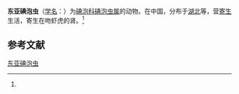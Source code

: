 {{Speciesbox
| name = 东亚碘泡虫
| status = 
| status_system = 
| image = 
| genus = Myxobolus
| species = tonyaensis
| authority = (Chen, 1998)<ref name='id9500'>{{cite web| url =http://www.bioinfo.cn/db05/BjdwSpecies.php?action=view&id=9500| title =东亚碘泡虫| work =《中国动物物种编目数据库》| publisher =中国科学院微生物研究所| author =中国科学院动物研究所| accessdate =2009-04-16| deadurl =yes| archiveurl =https://web.archive.org/web/20160305080945/http://www.bioinfo.cn/db05/BjdwSpecies.php?action=view&id=9500| archivedate =2016-03-05}}</ref>
}}

'''东亚碘泡虫'''（[[学名|学名]]：{{lang|la|''Myxobolus tonyaensis''}}）为[[碘泡科|碘泡科]][[碘泡虫属|碘泡虫属]]的动物。在中国，分布于[[湖北|湖北]]等，营[[寄生|寄生]]生活，寄生在吻虾虎的肾。<ref name='id9500'/>

== 参考文献 ==
{{reflist}}

{{Wikispecies|Myxobolus tonyaensis}}

[[Category:碘泡虫属|东亚碘泡虫]]


{{Cnidarian-stub}}
